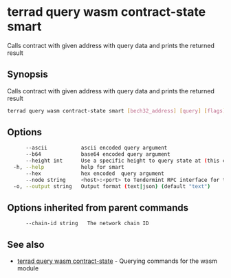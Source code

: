 # terrad query wasm contract-state smart

Calls contract with given address with query data and prints the returned result

## Synopsis

Calls contract with given address with query data and prints the returned result

```sh Terrad
terrad query wasm contract-state smart [bech32_address] [query] [flags]
```

## Options

```sh Terrad
      --ascii           ascii encoded query argument
      --b64             base64 encoded query argument
      --height int      Use a specific height to query state at (this can error if the node is pruning state)
  -h, --help            help for smart
      --hex             hex encoded  query argument
      --node string     <host>:<port> to Tendermint RPC interface for this chain (default "tcp://localhost:26657")
  -o, --output string   Output format (text|json) (default "text")
```

## Options inherited from parent commands

```
      --chain-id string   The network chain ID
```

## See also

* [terrad query wasm contract-state](terrad_query_wasm_contract-state.mdx)	 - Querying commands for the wasm module


